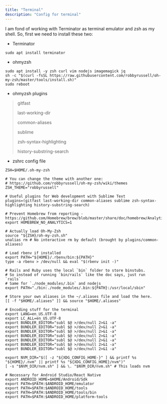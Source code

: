 ```yaml
---
title: "Terminal"
description: "Config for terminal"
---
```


I am fond of working with Terminator as terminal emulator and zsh as my shell.
So, first we need  to install these two:

- Terminator
```
sudo apt install terminator
```

- ohmyzsh
```
sudo apt install -y zsh curl vim nodejs imagemagick jq
sh -c "$(curl -fsSL https://raw.githubusercontent.com/robbyrussell/oh-my-zsh/master/tools/install.sh)"
sudo reboot
```

- ohmyzsh plugins
> gitfast
>
> last-working-dir
>
> common-aliases
>
> sublime
>
> zsh-syntax-highlighting
>
> history-substring-search

- zshrc config file
```shell
ZSH=$HOME/.oh-my-zsh

# You can change the theme with another one:
# https://github.com/robbyrussell/oh-my-zsh/wiki/themes
ZSH_THEME="robbyrussell"

# Useful plugins for Web development with Sublime Text
plugins=(gitfast last-working-dir common-aliases sublime zsh-syntax-highlighting history-substring-search)

# Prevent Homebrew from reporting - https://github.com/Homebrew/brew/blob/master/share/doc/homebrew/Analytics.md
export HOMEBREW_NO_ANALYTICS=1

# Actually load Oh-My-Zsh
source "${ZSH}/oh-my-zsh.sh"
unalias rm # No interactive rm by default (brought by plugins/common-aliases)

# Load rbenv if installed
export PATH="${HOME}/.rbenv/bin:${PATH}"
type -a rbenv > /dev/null && eval "$(rbenv init -)"

# Rails and Ruby uses the local `bin` folder to store binstubs.
# So instead of running `bin/rails` like the doc says, just run `rails`
# Same for `./node_modules/.bin` and nodejs
export PATH="./bin:./node_modules/.bin:${PATH}:/usr/local/sbin"

# Store your own aliases in the ~/.aliases file and load the here.
[[ -f "$HOME/.aliases" ]] && source "$HOME/.aliases"

# Encoding stuff for the terminal
export LANG=en_US.UTF-8
export LC_ALL=en_US.UTF-8
export BUNDLER_EDITOR="subl $@ >/dev/null 2>&1 -a"
export BUNDLER_EDITOR="subl $@ >/dev/null 2>&1 -a"
export BUNDLER_EDITOR="subl $@ >/dev/null 2>&1 -a"
export BUNDLER_EDITOR="subl $@ >/dev/null 2>&1 -a"
export BUNDLER_EDITOR="subl $@ >/dev/null 2>&1 -a"
export BUNDLER_EDITOR="subl $@ >/dev/null 2>&1 -a"
export BUNDLER_EDITOR="subl $@ >/dev/null 2>&1 -a"

export NVM_DIR="$([ -z "${XDG_CONFIG_HOME-}" ] && printf %s "${HOME}/.nvm" || printf %s "${XDG_CONFIG_HOME}/nvm")"
[ -s "$NVM_DIR/nvm.sh" ] && \. "$NVM_DIR/nvm.sh" # This loads nvm

# Necessary for Android Studio/React Native
export ANDROID_HOME=$HOME/Android/Sdk
export PATH=$PATH:$ANDROID_HOME/emulator
export PATH=$PATH:$ANDROID_HOME/tools
export PATH=$PATH:$ANDROID_HOME/tools/bin
export PATH=$PATH:$ANDROID_HOME/platform-tools

```
